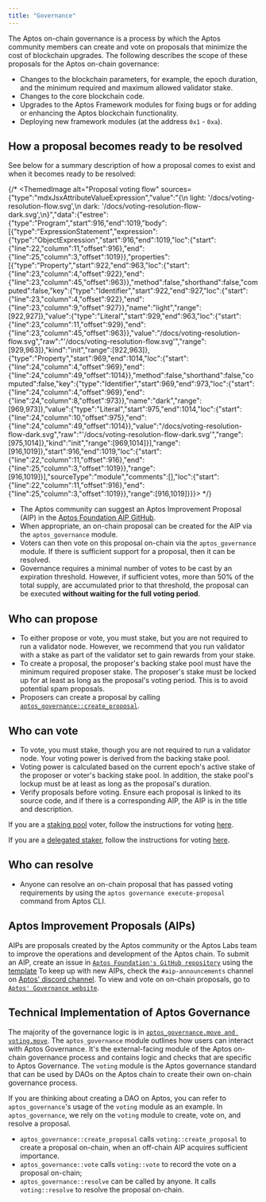 ```yaml
---
title: "Governance"
---
```


The Aptos on-chain governance is a process by which the Aptos community members can create and vote on proposals that minimize the cost of blockchain upgrades. The following describes the scope of these proposals for the Aptos on-chain governance:

- Changes to the blockchain parameters, for example, the epoch duration, and the minimum required and maximum allowed validator stake.
- Changes to the core blockchain code.
- Upgrades to the Aptos Framework modules for fixing bugs or for adding or enhancing the Aptos blockchain functionality.
- Deploying new framework modules (at the address `0x1` - `0xa`).

## How a proposal becomes ready to be resolved

See below for a summary description of how a proposal comes to exist and when it becomes ready to be resolved:

{/* <ThemedImage alt="Proposal voting flow" sources={"type":"mdxJsxAttributeValueExpression","value":"{\n  light: '/docs/voting-resolution-flow.svg',\n  dark: '/docs/voting-resolution-flow-dark.svg',\n}","data":{"estree":{"type":"Program","start":916,"end":1019,"body":[{"type":"ExpressionStatement","expression":{"type":"ObjectExpression","start":916,"end":1019,"loc":{"start":{"line":22,"column":11,"offset":916},"end":{"line":25,"column":3,"offset":1019}},"properties":[{"type":"Property","start":922,"end":963,"loc":{"start":{"line":23,"column":4,"offset":922},"end":{"line":23,"column":45,"offset":963}},"method":false,"shorthand":false,"computed":false,"key":{"type":"Identifier","start":922,"end":927,"loc":{"start":{"line":23,"column":4,"offset":922},"end":{"line":23,"column":9,"offset":927}},"name":"light","range":[922,927]},"value":{"type":"Literal","start":929,"end":963,"loc":{"start":{"line":23,"column":11,"offset":929},"end":{"line":23,"column":45,"offset":963}},"value":"/docs/voting-resolution-flow.svg","raw":"'/docs/voting-resolution-flow.svg'","range":[929,963]},"kind":"init","range":[922,963]},{"type":"Property","start":969,"end":1014,"loc":{"start":{"line":24,"column":4,"offset":969},"end":{"line":24,"column":49,"offset":1014}},"method":false,"shorthand":false,"computed":false,"key":{"type":"Identifier","start":969,"end":973,"loc":{"start":{"line":24,"column":4,"offset":969},"end":{"line":24,"column":8,"offset":973}},"name":"dark","range":[969,973]},"value":{"type":"Literal","start":975,"end":1014,"loc":{"start":{"line":24,"column":10,"offset":975},"end":{"line":24,"column":49,"offset":1014}},"value":"/docs/voting-resolution-flow-dark.svg","raw":"'/docs/voting-resolution-flow-dark.svg'","range":[975,1014]},"kind":"init","range":[969,1014]}],"range":[916,1019]},"start":916,"end":1019,"loc":{"start":{"line":22,"column":11,"offset":916},"end":{"line":25,"column":3,"offset":1019}},"range":[916,1019]}],"sourceType":"module","comments":[],"loc":{"start":{"line":22,"column":11,"offset":916},"end":{"line":25,"column":3,"offset":1019}},"range":[916,1019]}}}></ThemedImage> */}

- The Aptos community can suggest an Aptos Improvement Proposal (AIP) in the [Aptos Foundation AIP GitHub](https://github.com/aptos-foundation/AIPs).
- When appropriate, an on-chain proposal can be created for the AIP via the `aptos_governance` module.
- Voters can then vote on this proposal on-chain via the `aptos_governance` module. If there is sufficient support for a proposal, then it can be resolved.
- Governance requires a minimal number of votes to be cast by an expiration threshold. However, if sufficient votes, more than 50% of the total supply, are accumulated prior to that threshold, the proposal can be executed **without waiting for the full voting period**.

## Who can propose

- To either propose or vote, you must stake, but you are not required to run a validator node. However, we recommend that you run validator with a stake as part of the validator set to gain rewards from your stake.
- To create a proposal, the proposer's backing stake pool must have the minimum required proposer stake. The proposer's stake must be locked up for at least as long as the proposal's voting period. This is to avoid potential spam proposals.
- Proposers can create a proposal by calling [`aptos_governance::create_proposal`](https://github.com/aptos-labs/aptos-core/blob/27a255ebc662817944435349afc4ec33ea317e64/aptos-move/framework/aptos-framework/sources/aptos_governance.move#L183).

## Who can vote

- To vote, you must stake, though you are not required to run a validator node. Your voting power is derived from the backing stake pool.
- Voting power is calculated based on the current epoch's active stake of the proposer or voter's backing stake pool. In addition, the stake pool's lockup must be at least as long as the proposal's duration.
- Verify proposals before voting. Ensure each proposal is linked to its source code, and if there is a corresponding AIP, the AIP is in the title and description.

If you are a [staking pool](/network/blockchain/staking) voter, follow the instructions for voting [here](/network/nodes/validator-node/connect-nodes/staking-pool-voter).

If you are a [delegated staker](/network/blockchain/delegated-staking), follow the instructions for voting [here](/network/nodes/validator-node/connect-nodes/staking-pool-voter.mdx#delegation-pool-voter).

## Who can resolve

- Anyone can resolve an on-chain proposal that has passed voting requirements by using the `aptos governance execute-proposal` command from Aptos CLI.

## Aptos Improvement Proposals (AIPs)

AIPs are proposals created by the Aptos community or the Aptos Labs team to improve the operations and development of the Aptos chain.
To submit an AIP, create an issue in [`Aptos Foundation's GitHub repository`](https://github.com/aptos-foundation/AIPs/issues) using the [template](https://github.com/aptos-foundation/AIPs/blob/main/TEMPLATE.md)
To keep up with new AIPs, check the `#aip-announcements` channel on [Aptos' discord channel](https://discord.gg/aptosnetwork).
To view and vote on on-chain proposals, go to [`Aptos' Governance website`](https://governance.aptosfoundation.org/).

## Technical Implementation of Aptos Governance

The majority of the governance logic is in [`aptos_governance.move and voting.move`](https://github.com/aptos-labs/aptos-core/blob/main/aptos-move/framework/aptos-framework/sources).
The `aptos_governance` module outlines how users can interact with Aptos Governance. It's the external-facing module of the Aptos on-chain governance process and contains logic and checks that are specific to Aptos Governance.
The `voting` module is the Aptos governance standard that can be used by DAOs on the Aptos chain to create their own on-chain governance process.

If you are thinking about creating a DAO on Aptos, you can refer to `aptos_governance`'s usage of the `voting` module as an example.
In `aptos_governance`, we rely on the `voting` module to create, vote on, and resolve a proposal.

- `aptos_governance::create_proposal` calls `voting::create_proposal` to create a proposal on-chain, when an off-chain AIP acquires sufficient importance.
- `aptos_governance::vote` calls `voting::vote` to record the vote on a proposal on-chain;
- `aptos_governance::resolve` can be called by anyone. It calls `voting::resolve` to resolve the proposal on-chain.

